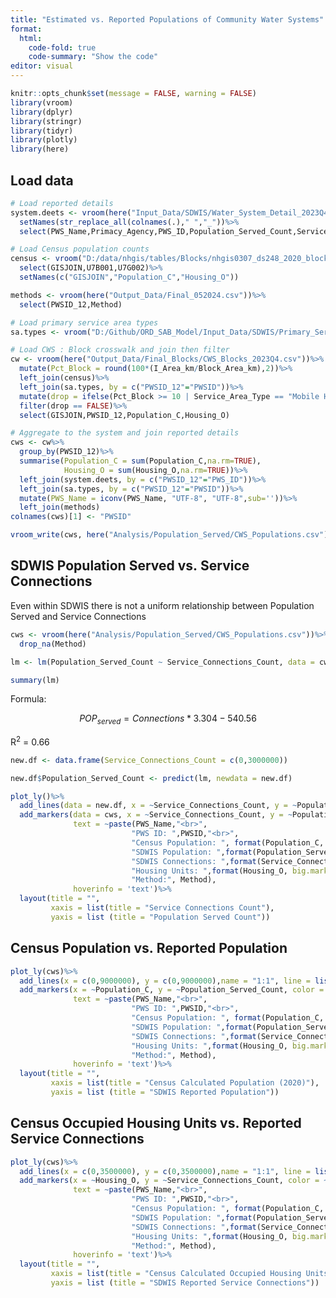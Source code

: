 ```yaml
---
title: "Estimated vs. Reported Populations of Community Water Systems"
format:
  html:
    code-fold: true
    code-summary: "Show the code"
editor: visual
---
```


```r
knitr::opts_chunk$set(message = FALSE, warning = FALSE)
library(vroom)
library(dplyr)
library(stringr)
library(tidyr)
library(plotly)
library(here)
```


## Load data

```r
# Load reported details
system.deets <- vroom(here("Input_Data/SDWIS/Water_System_Detail_2023Q4.csv"), show_col_types = FALSE)
  setNames(str_replace_all(colnames(.)," ","_"))%>%
  select(PWS_Name,Primacy_Agency,PWS_ID,Population_Served_Count,Service_Connections_Count,Pop_Cat_5)

# Load Census population counts
census <- vroom("D:/data/nhgis/tables/Blocks/nhgis0307_ds248_2020_block.csv")%>%
  select(GISJOIN,U7B001,U7G002)%>%
  setNames(c("GISJOIN","Population_C","Housing_O"))

methods <- vroom(here("Output_Data/Final_052024.csv"))%>%
  select(PWSID_12,Method)

# Load primary service area types
sa.types <- vroom("D:/Github/ORD_SAB_Model/Input_Data/SDWIS/Primary_Service_Area_Type.csv")

# Load CWS : Block crosswalk and join then filter
cw <- vroom(here("Output_Data/Final_Blocks/CWS_Blocks_2023Q4.csv"))%>%
  mutate(Pct_Block = round(100*(I_Area_km/Block_Area_km),2))%>%
  left_join(census)%>%
  left_join(sa.types, by = c("PWSID_12"="PWSID"))%>%
  mutate(drop = ifelse(Pct_Block >= 10 | Service_Area_Type == "Mobile Home Park", FALSE,TRUE))%>%
  filter(drop == FALSE)%>%
  select(GISJOIN,PWSID_12,Population_C,Housing_O)

# Aggregate to the system and join reported details
cws <- cw%>%
  group_by(PWSID_12)%>%
  summarise(Population_C = sum(Population_C,na.rm=TRUE),
            Housing_O = sum(Housing_O,na.rm=TRUE))%>%
  left_join(system.deets, by = c("PWSID_12"="PWS_ID"))%>%
  left_join(sa.types, by = c("PWSID_12"="PWSID"))%>%
  mutate(PWS_Name = iconv(PWS_Name, "UTF-8", "UTF-8",sub=''))%>%
  left_join(methods)
colnames(cws)[1] <- "PWSID"

vroom_write(cws, here("Analysis/Population_Served/CWS_Populations.csv"), append = FALSE)

```


## SDWIS Population Served vs. Service Connections

Even within SDWIS there is not a uniform relationship between Population Served and Service Connections
```r
cws <- vroom(here("Analysis/Population_Served/CWS_Populations.csv"))%>%
  drop_na(Method)

lm <- lm(Population_Served_Count ~ Service_Connections_Count, data = cws)

summary(lm)
```


Formula:

$$POP_{served}=Connections*3.304-540.56$$

R^2^ = 0.66
```r
new.df <- data.frame(Service_Connections_Count = c(0,3000000))

new.df$Population_Served_Count <- predict(lm, newdata = new.df)

plot_ly()%>%
  add_lines(data = new.df, x = ~Service_Connections_Count, y = ~Population_Served_Count,name = "Regression", line = list(color = '#00673E', width = 4, dash = 'dot'))%>%
  add_markers(data = cws, x = ~Service_Connections_Count, y = ~Population_Served_Count, color = ~Method,
              text = ~paste(PWS_Name,"<br>",
                           "PWS ID: ",PWSID,"<br>",
                           "Census Population: ", format(Population_C, big.mark=","),"<br>",
                           "SDWIS Population: ",format(Population_Served_Count, big.mark = ","),"<br>",
                           "SDWIS Connections: ",format(Service_Connections_Count, big.mark=","),"<br>",
                           "Housing Units: ",format(Housing_O, big.mark = ","),"<br>",
                           "Method:", Method),
              hoverinfo = 'text')%>%
  layout(title = "",
         xaxis = list(title = "Service Connections Count"),
         yaxis = list (title = "Population Served Count"))
```


## Census Population vs. Reported Population
```r

plot_ly(cws)%>%
  add_lines(x = c(0,9000000), y = c(0,9000000),name = "1:1", line = list(color = '#00673E', width = 4, dash = 'dot'))%>%
  add_markers(x = ~Population_C, y = ~Population_Served_Count, color = ~Method,
              text = ~paste(PWS_Name,"<br>",
                           "PWS ID: ",PWSID,"<br>",
                           "Census Population: ", format(Population_C, big.mark=","),"<br>",
                           "SDWIS Population: ",format(Population_Served_Count, big.mark = ","),"<br>",
                           "SDWIS Connections: ",format(Service_Connections_Count, big.mark=","),"<br>",
                           "Housing Units: ",format(Housing_O, big.mark = ","),"<br>",
                           "Method:", Method),
              hoverinfo = 'text')%>%
  layout(title = "",
         xaxis = list(title = "Census Calculated Population (2020)"),
         yaxis = list (title = "SDWIS Reported Population"))
```


## Census Occupied Housing Units vs. Reported Service Connections

```r
plot_ly(cws)%>%
  add_lines(x = c(0,3500000), y = c(0,3500000),name = "1:1", line = list(color = '#00673E', width = 4, dash = 'dot'))%>%
  add_markers(x = ~Housing_O, y = ~Service_Connections_Count, color = ~Method,
              text = ~paste(PWS_Name,"<br>",
                           "PWS ID: ",PWSID,"<br>",
                           "Census Population: ", format(Population_C, big.mark=","),"<br>",
                           "SDWIS Population: ",format(Population_Served_Count, big.mark = ","),"<br>",
                           "SDWIS Connections: ",format(Service_Connections_Count, big.mark=","),"<br>",
                           "Housing Units: ",format(Housing_O, big.mark = ","),"<br>",
                           "Method:", Method),
              hoverinfo = 'text')%>%
  layout(title = "",
         xaxis = list(title = "Census Calculated Occupied Housing Units (2020)"),
         yaxis = list (title = "SDWIS Reported Service Connections"))
```

